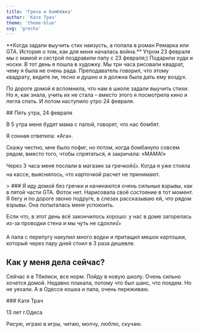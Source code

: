 ```yaml
---
title: 'Греча и бомбёжка'
author: 'Катя Трач'
theme: 'theme-blue'
svg: 'grecha'
---
```


<Heading
  img="/images/kate/kate.jpg"
  photoLeft
/>

<Medium>
  **Когда задали выучить стих наизусть, а попала в роман Ремарка или GTA. История о том, как для меня началась война.**
</Medium>


<HorizontalPhoto src="/images/kate/kate-sasha.jpg" photoDescription='Ми з сестрою'>
  Утром 23 февраля мы с мамой и сестрой поздравили папу с 23 февраля;) Подарили худи и носки. В тот день я пошла в художку. Мы три часа рисовали квадрат, чему я была не очень рада. Преподаватель говорил, что этому квадрату, видите ли, тесно и душно и я должна была дать ему воздух.

  По дороге домой я вспомнила, что нам в школе задали выучить стихи. Но я, как знала, учить их не стала – вместо этого я посмотрела кино и легла спать. И потом наступило утро 24 февраля.
</HorizontalPhoto>

<Medium>
  ## Пять утра, 24 февраля

  В 5 утра меня будят мама с папой, говорят, что нас бомбят.

  Я сонная ответила: «Ага».

  Скажу честно, мне было пофиг, но потом, когда бомбануло совсем рядом, вместо того, чтобы спрятаться, я закричала: «МАМА!»

  Через 3 часа меня послали в магазин за гречкой👍. Когда я уже стояла на кассе, выяснилось, что карточкой расчет не принимают.
</Medium>

<Large>
  > ### Я иду домой без гречки и начинаются очень сильные взрывы, как в пятой части GTA.

  <PhotoAndText src='/images/kate/illustration.svg'>
    Фоток нет. Нарисовала своё состояние в тот момент.
  </PhotoAndText>

</Large>

<Medium>
  Я бегу и по дороге звоню подруге, в слезах рассказываю ей, что рядом взрывы. Она попыталась меня успокоить.

  Если что, в этот день всё закончилось хорошо: у нас в доме загорелась из-за проводки стена и мы чуть не сдохли👍

  А папа с перепугу накупил много водки и притащил мешок картошки, который через пару дней стоил в 3 раза дешевле.

  ## Как у меня дела сейчас?

  Сейчас я в Тбилиси, все норм. Пойду в новую школу. Очень сильно хочется домой. Недавно плакала, потому что был шанс, что поедем. Но не уехали. А в Одессе кошка и папа, очень переживаю.
</Medium>

<AuthorCard src='/images/kate/kate2.jpg'>
  ### Катя Трач

  13 лет г.Одеса

  Рисую, играю в игры, читаю, молчу, люблю, скучаю.
</AuthorCard>
